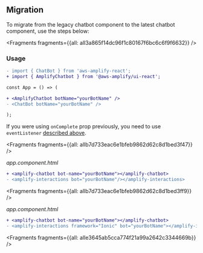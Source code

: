 ## Migration

To migrate from the legacy chatbot component to the latest chatbot component, use the steps below:




<Fragments fragments={{all: all3a865f14dc96f1c80167f6bc6c6f9f6632}} />

### Usage

<FilterContent framework="react">

```diff
- import { ChatBot } from 'aws-amplify-react';
+ import { AmplifyChatbot } from '@aws-amplify/ui-react';

const App = () => (

+ <AmplifyChatbot botName="yourBotName" />
- <ChatBot botName="yourBotName" />

);
```

If you were using `onComplete` prop previously, you need to use `eventListener` [described above](/ui/interactions/chatbot.md#listening-to-chat-fulfillment).

</FilterContent>

<FilterContent framework="angular">




<Fragments fragments={{all: allb7d733eac6e1bfeb9862d62c8d1bed3f47}} />

_app.component.html_

```diff
+ <amplify-chatbot bot-name="yourBotName"></amplify-chatbot>
- <amplify-interactions bot="yourBotName"/></amplify-interactions>
```

</FilterContent>

<FilterContent framework="ionic">




<Fragments fragments={{all: allb7d733eac6e1bfeb9862d62c8d1bed3ff9}} />

_app.component.html_

```diff
+ <amplify-chatbot bot-name="yourBotName"></amplify-chatbot>
- <amplify-interactions framework="Ionic" bot="yourBotName"></amplify-interactions>
```

</FilterContent>

<FilterContent framework="vue">




<Fragments fragments={{all: alle3645ab5cca774f21a99a2642c3344669b}} />

</FilterContent>
